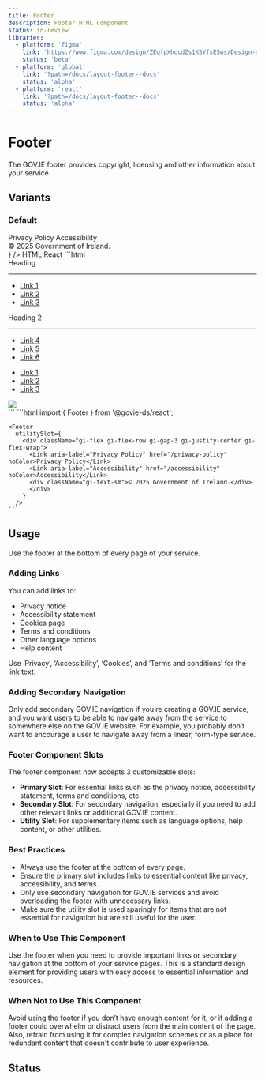 ```yaml
---
title: Footer
description: Footer HTML Component
status: in-review
libraries:
  - platform: 'figma'
    link: 'https://www.figma.com/design/ZEqfpXhocdZs1K5YfsE5ws/Design-system?node-id=4939-2662'
    status: 'beta'
  - platform: 'global'
    link: '?path=/docs/layout-footer--docs'
    status: 'alpha'
  - platform: 'react'
    link: '?path=/docs/layout-footer--docs'
    status: 'alpha'
---
```


# Footer

The GOV.IE footer provides copyright, licensing and other information about your service.

## Variants

### Default

<ComponentContainer fullWidth>
  <Footer
    utilitySlot={
      <div className="gi-flex gi-flex-row gi-gap-3 gi-justify-center gi-flex-wrap">
        <Link aria-label="Privacy Policy" href="/privacy-policy" noColor>
          Privacy Policy
        </Link>
        <Link aria-label="Accessibility" href="/accessibility" noColor>
          Accessibility
        </Link>
        <div className="gi-text-sm">© 2025 Government of Ireland.</div>
      </div>
    }
  />
</ComponentContainer>

<Tabs id="tab1">
  <TabList>
    <TabItem value="tab11" checked>HTML</TabItem>
    <TabItem value="tab12">React</TabItem>
  </TabList>
  <TabPanel value="tab11">        
    ```html
    <footer class="gi-footer">
      <div class="gi-layout-container">
        <div class="footer-secondary-nav-links">
          <div>
            <div class="gi-heading-md">Heading</div>
            <hr class="gi-section-break-md"/>
            <ul>
              <li>
                <a href="#">Link 1</a>
              </li>
              <li>
                <a href="#">Link 2</a>
              </li>
              <li>
                <a href="#">Link 3</a>
              </li>
            </ul>
          </div>
          <div>
            <div class="gi-heading-md">Heading 2</div>
            <hr class="gi-section-break-md"/>
            <ul>
              <li>
                <a href="#">Link 4</a>
              </li>
              <li>
                <a href="#">Link 5</a>
              </li>
              <li>
                <a href="#">Link 6</a>
              </li>
            </ul>
          </div>
        </div>
        <div class="footer-primary-nav-links">
          <ul>
            <li>
              <a href="#">Link 1</a>
            </li>
            <li>
              <a href="#">Link 2</a>
            </li>
            <li>
              <a href="#">Link 3</a>
            </li>
          </ul>
          <div class="logo-container">
            <img src="/logo.svg" />
          </div>
        </div>
      </div>
    </footer>
    ```
  </TabPanel>
  <TabPanel value="tab12">
    ```html
    import { Footer } from '@govie-ds/react';

    <Footer
      utilitySlot={
        <div className="gi-flex gi-flex-row gi-gap-3 gi-justify-center gi-flex-wrap">
          <Link aria-label="Privacy Policy" href="/privacy-policy" noColor>Privacy Policy</Link>
          <Link aria-label="Accessibility" href="/accessibility" noColor>Accessibility</Link>
          <div className="gi-text-sm">© 2025 Government of Ireland.</div>
          </div>
        }
      />
    ```

  </TabPanel>
</Tabs>

## Usage

Use the footer at the bottom of every page of your service.

### Adding Links

You can add links to:

- Privacy notice
- Accessibility statement
- Cookies page
- Terms and conditions
- Other language options
- Help content

Use ‘Privacy’, ‘Accessibility’, ‘Cookies’, and ‘Terms and conditions’ for the link text.

### Adding Secondary Navigation

Only add secondary GOV.IE navigation if you’re creating a GOV.IE service, and you want users to be able to navigate away from the service to somewhere else on the GOV.IE website. For example, you probably don’t want to encourage a user to navigate away from a linear, form-type service.

### Footer Component Slots

The footer component now accepts 3 customizable slots:

- **Primary Slot**: For essential links such as the privacy notice, accessibility statement, terms and conditions, etc.
- **Secondary Slot**: For secondary navigation, especially if you need to add other relevant links or additional GOV.IE content.
- **Utility Slot**: For supplementary items such as language options, help content, or other utilities.

### Best Practices

- Always use the footer at the bottom of every page.
- Ensure the primary slot includes links to essential content like privacy, accessibility, and terms.
- Only use secondary navigation for GOV.IE services and avoid overloading the footer with unnecessary links.
- Make sure the utility slot is used sparingly for items that are not essential for navigation but are still useful for the user.

### When to Use This Component

Use the footer when you need to provide important links or secondary navigation at the bottom of your service pages. This is a standard design element for providing users with easy access to essential information and resources.

### When Not to Use This Component

Avoid using the footer if you don’t have enough content for it, or if adding a footer could overwhelm or distract users from the main content of the page. Also, refrain from using it for complex navigation schemes or as a place for redundant content that doesn't contribute to user experience.

## Status

<ComponentStatusBlock componentId="footer" />

